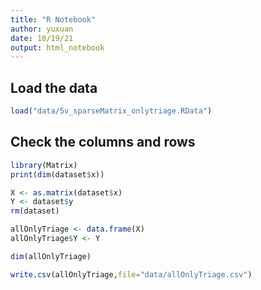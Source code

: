 ```yaml
---
title: "R Notebook"
author: yuxuan
date: 10/19/21
output: html_notebook
---
```


## Load the data
```r
load("data/5v_sparseMatrix_onlytriage.RData")
```

## Check the columns and rows
```r
library(Matrix)
print(dim(dataset$x))
```
```r
X <- as.matrix(dataset$x)
Y <- dataset$y
rm(dataset)
```

```r
allOnlyTriage <- data.frame(X)
allOnlyTriage$Y <- Y
```

```r
dim(allOnlyTriage)
```

```r
write.csv(allOnlyTriage,file="data/allOnlyTriage.csv")
```
